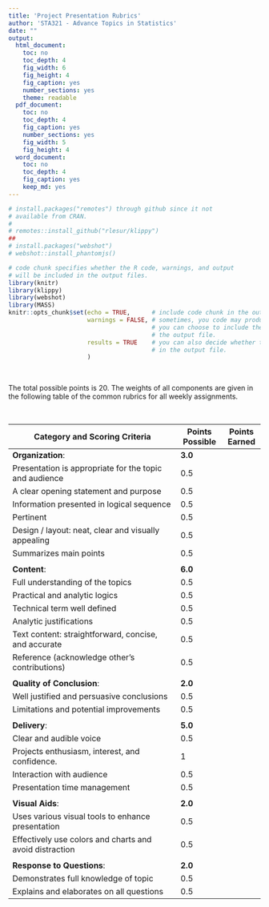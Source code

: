 ---
title: 'Project Presentation Rubrics'
author: 'STA321 - Advance Topics in Statistics'
date: ""
output:
  html_document: 
    toc: no
    toc_depth: 4
    fig_width: 6
    fig_height: 4
    fig_caption: yes
    number_sections: yes
    theme: readable
  pdf_document: 
    toc: no
    toc_depth: 4
    fig_caption: yes
    number_sections: yes
    fig_width: 5
    fig_height: 4
  word_document: 
    toc: no
    toc_depth: 4
    fig_caption: yes
    keep_md: yes
---
<style type="text/css">
h1.title {
  font-size: 20px;
  color: DarkRed;
  text-align: center;
}
h4.author { /* Header 4 - and the author and data headers use this too  */
    font-size: 18px;
  font-family: "Times New Roman", Times, serif;
  color: DarkRed;
  text-align: center;
}
h4.date { /* Header 4 - and the author and data headers use this too  */
  font-size: 18px;
  font-family: "Times New Roman", Times, serif;
  color: DarkBlue;
  text-align: center;
}
h1 { /* Header 3 - and the author and data headers use this too  */
    font-size: 22px;
    font-family: "Times New Roman", Times, serif;
    color: darkred;
    text-align: center;
}
h2 { /* Header 3 - and the author and data headers use this too  */
    font-size: 18px;
    font-family: "Times New Roman", Times, serif;
    color: navy;
    text-align: left;
}

h3 { /* Header 3 - and the author and data headers use this too  */
    font-size: 15px;
    font-family: "Times New Roman", Times, serif;
    color: navy;
    text-align: left;
}

h4 { /* Header 4 - and the author and data headers use this too  */
    font-size: 18px;
    font-family: "Times New Roman", Times, serif;
    color: darkred;
    text-align: left;
}
</style>

```{r setup, include=FALSE}
# install.packages("remotes") through github since it not
# available from CRAN. 
# 
# remotes::install_github("rlesur/klippy")
##
# install.packages("webshot")
# webshot::install_phantomjs()

# code chunk specifies whether the R code, warnings, and output 
# will be included in the output files.
library(knitr)
library(klippy)
library(webshot)
library(MASS)
knitr::opts_chunk$set(echo = TRUE,      # include code chunk in the output file
                      warnings = FALSE, # sometimes, you code may produce warning messages,
                                        # you can choose to include the warning messages in
                                        # the output file. 
                      results = TRUE    # you can also decide whether to include the output
                                        # in the output file.
                      )  
```

\

The total possible points is 20. The weights of all components are given in the following table of the common rubrics for all weekly assignments.

\

| Category and Scoring Criteria                         |Points Possible|Points Earned|
|-------------------------------------------------------|---------------|-------------|
|**Organization**:	                                    |**3.0**	      |             |
|Presentation is appropriate for the topic and audience |0.5	          |             |
|A clear opening statement and purpose                	|0.5            |             |
|Information presented in logical sequence              |0.5            |	            |
|Pertinent                                              |0.5            |             |
|Design / layout: neat, clear and visually appealing    |0.5            |             |
|Summarizes main points                                 |0.5            |             |
|                                                       |               |             |
|**Content**:	                                          |**6.0**        |             |    
|Full understanding of the topics                     	|0.5            |	            |
|Practical and analytic logics                          |0.5            |             |
|Technical term well defined                            |0.5            |             |
|Analytic justifications                                |0.5            |             |
|Text content: straightforward, concise, and accurate   |0.5            |             |
|Reference (acknowledge other’s contributions)          |0.5            |             |
|                                                       |               |             |		
|**Quality of Conclusion**:	                            |**2.0**        |             |	
|Well justified and persuasive conclusions            	|0.5            |	            |
|Limitations and potential improvements               	|0.5            |	            |
|                                                       |               |             |
|**Delivery**:	                                        |**5.0**	      |             |
|Clear and audible voice                              	|0.5            |	            |
|Projects enthusiasm, interest, and confidence.       	|1              |	            |
|Interaction with audience                              |0.5            |             |
|Presentation time management                         	|0.5	          |             |
|                                                       |               |             |
|**Visual Aids**:                                       |**2.0**	      |             |
|Uses various visual tools to enhance presentation    	|0.5          	|             |
|Effectively use colors and charts and avoid distraction|0.5            |           	|
|                                                       |               |             |
|**Response to Questions**:	                            |**2.0**	      |             |
|Demonstrates full knowledge of topic                  	|0.5            |             |	
|Explains and elaborates on all questions             	|0.5            |             |	



\

\

\







